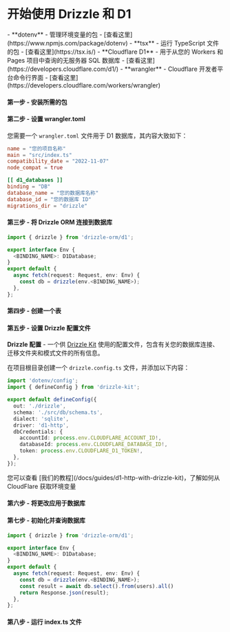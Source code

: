 
<Breadcrumbs/>

# 开始使用 Drizzle 和 D1

<Prerequisites>  
  - **dotenv** - 管理环境变量的包 - [查看这里](https://www.npmjs.com/package/dotenv)
  - **tsx** - 运行 TypeScript 文件的包 - [查看这里](https://tsx.is/)
  - **Cloudflare D1** - 用于从您的 Workers 和 Pages 项目中查询的无服务器 SQL 数据库 - [查看这里](https://developers.cloudflare.com/d1/)
  - **wrangler** - Cloudflare 开发者平台命令行界面 - [查看这里](https://developers.cloudflare.com/workers/wrangler)
</Prerequisites>

<FileStructure />

#### 第一步 - 安装所需的包
<InstallPackages lib=''/>

#### 第二步 - 设置 wrangler.toml

您需要一个 `wrangler.toml` 文件用于 D1 数据库，其内容大致如下：
```toml
name = "您的项目名称"
main = "src/index.ts"
compatibility_date = "2022-11-07"
node_compat = true

[[ d1_databases ]]
binding = "DB"
database_name = "您的数据库名称"
database_id = "您的数据库 ID"
migrations_dir = "drizzle"
```

#### 第三步 - 将 Drizzle ORM 连接到数据库

```typescript copy
import { drizzle } from 'drizzle-orm/d1';

export interface Env {
  <BINDING_NAME>: D1Database;
}
export default {
  async fetch(request: Request, env: Env) {
    const db = drizzle(env.<BINDING_NAME>);
  },
};
```

#### 第四步 - 创建一个表

<CreateTable/>

#### 第五步 - 设置 Drizzle 配置文件

**Drizzle 配置** - 一个供 [Drizzle Kit](/docs/kit-overview) 使用的配置文件，包含有关您的数据库连接、迁移文件夹和模式文件的所有信息。

在项目根目录创建一个 `drizzle.config.ts` 文件，并添加以下内容：

```typescript copy filename="drizzle.config.ts"
import 'dotenv/config';
import { defineConfig } from 'drizzle-kit';

export default defineConfig({
  out: './drizzle',
  schema: './src/db/schema.ts',
  dialect: 'sqlite',
  driver: 'd1-http',
  dbCredentials: {
    accountId: process.env.CLOUDFLARE_ACCOUNT_ID!,
    databaseId: process.env.CLOUDFLARE_DATABASE_ID!,
    token: process.env.CLOUDFLARE_D1_TOKEN!,
  },
});
```
<Callout title='提示'>
您可以查看 [我们的教程](/docs/guides/d1-http-with-drizzle-kit)，了解如何从 CloudFlare 获取环境变量
</Callout>

#### 第六步 - 将更改应用于数据库

<ApplyChanges />

#### 第七步 - 初始化并查询数据库

```typescript copy
import { drizzle } from 'drizzle-orm/d1';

export interface Env {
  <BINDING_NAME>: D1Database;
}
export default {
  async fetch(request: Request, env: Env) {
    const db = drizzle(env.<BINDING_NAME>);
    const result = await db.select().from(users).all()
    return Response.json(result);
  },
};
```

#### 第八步 - 运行 index.ts 文件

<RunFile/>
